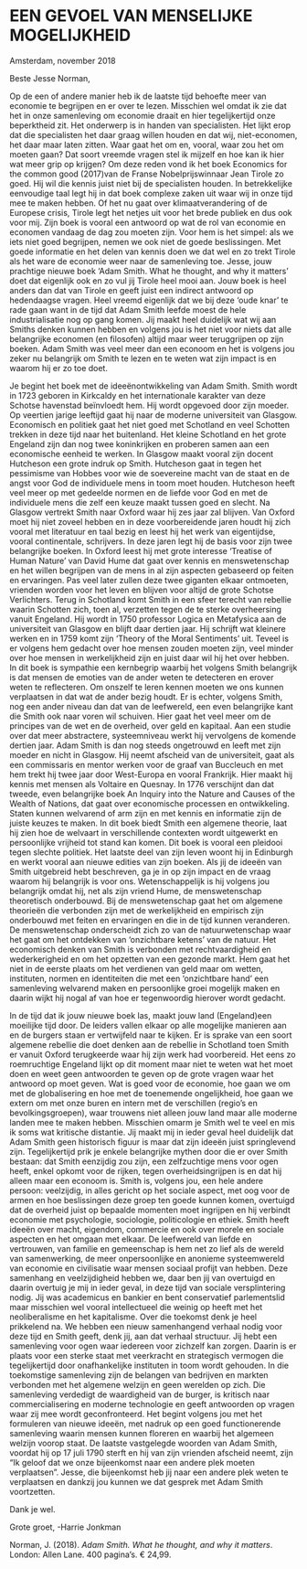 
# EEN GEVOEL VAN MENSELIJKE MOGELIJKHEID


Amsterdam, november 2018


Beste Jesse Norman,


Op de een of andere manier heb ik de laatste tijd behoefte meer van economie te begrijpen en er over te lezen. Misschien wel omdat ik zie dat het in onze samenleving om economie draait en hier tegelijkertijd onze beperktheid zit. Het onderwerp is in handen van specialisten. Het lijkt erop dat die specialisten het daar graag willen houden en dat wij, niet-economen, het daar maar laten zitten. Waar gaat het om en, vooral, waar zou het om moeten gaan? Dat soort vreemde vragen stel ik mijzelf en hoe kan ik hier wat meer grip op krijgen? Om deze reden vond ik het boek Economics for the common good (2017)van de Franse Nobelprijswinnaar Jean Tirole zo goed. Hij wil die kennis juist niet bij de specialisten houden. In betrekkelijke eenvoudige taal legt hij in dat boek complexe zaken uit waar wij in onze tijd mee te maken hebben. Of het nu gaat over klimaatverandering of de Europese crisis, Tirole legt het netjes uit voor het brede publiek en dus ook voor mij. Zijn boek is vooral een antwoord op wat de rol van economie en economen vandaag de dag zou moeten zijn. Voor hem is het simpel: als we iets niet goed begrijpen, nemen we ook niet de goede beslissingen. Met goede informatie en het delen van kennis doen we dat wel en zo trekt Tirole als het ware de economie weer naar de samenleving toe. 
Jesse, jouw prachtige nieuwe boek ‘Adam Smith. What he thought, and why it matters’ doet dat eigenlijk ook en zo vul jij Tirole heel mooi aan. Jouw boek is heel anders dan dat van Tirole en geeft juist een indirect antwoord op hedendaagse vragen. Heel vreemd eigenlijk dat we bij deze ‘oude knar’ te rade gaan want in de tijd dat Adam Smith leefde moest de hele industrialisatie nog op gang komen. Jij maakt heel duidelijk wat wij aan Smiths denken kunnen hebben en volgens jou is het niet voor niets dat alle belangrijke economen (en filosofen) altijd maar weer teruggrijpen op zijn boeken. Adam Smith was veel meer dan een econoom en het is volgens jou zeker nu belangrijk om Smith te lezen en te weten wat zijn impact is en waarom hij er zo toe doet.  


Je begint het boek met de ideeënontwikkeling van Adam Smith. Smith wordt in 1723 geboren in Kirkcaldy en het internationale karakter van deze Schotse havenstad beïnvloedt hem. Hij wordt opgevoed door zijn moeder. Op veertien jarige leeftijd gaat hij naar de moderne universiteit van Glasgow. Economisch en politiek gaat het niet goed met Schotland en veel Schotten trekken in deze tijd naar het buitenland. Het kleine Schotland en het grote Engeland zijn dan nog twee koninkrijken en proberen samen aan een economische eenheid te werken. In Glasgow maakt vooral zijn docent Hutcheson een grote indruk op Smith. Hutcheson gaat in tegen het pessimisme van Hobbes voor wie de soevereine macht van de staat en de angst voor God de individuele mens in toom moet houden. Hutcheson heeft veel meer op met gedeelde normen en de liefde voor God en met de individuele mens die zelf een keuze maakt tussen goed en slecht. Na Glasgow vertrekt Smith naar Oxford waar hij zes jaar zal blijven. Van Oxford moet hij niet zoveel hebben en in deze voorbereidende jaren houdt hij zich vooral met literatuur en taal bezig en leest hij het werk van eigentijdse, vooral continentale, schrijvers. In deze jaren legt hij de basis voor zijn twee belangrijke boeken. In Oxford leest hij met grote interesse ‘Treatise of Human Nature’ van David Hume dat gaat over kennis en menswetenschap en het willen begrijpen van de mens in al zijn aspecten gebaseerd op feiten en ervaringen. Pas veel later zullen deze twee giganten elkaar ontmoeten, vrienden worden voor het leven en blijven voor altijd de grote Schotse Verlichters. Terug in Schotland komt Smith in een sfeer terecht van rebellie waarin Schotten zich, toen al, verzetten tegen de te sterke overheersing vanuit Engeland. Hij wordt in 1750 professor Logica en Metafysica aan de universiteit van Glasgow en blijft daar dertien jaar. Hij schrijft wat kleinere werken en in 1759 komt zijn ‘Theory of the Moral Sentiments’ uit. Teveel is er volgens hem gedacht over hoe mensen zouden moeten zijn, veel minder over hoe mensen in werkelijkheid zijn en juist daar wil hij het over hebben. In dit boek is sympathie een kernbegrip waarbij het volgens Smith belangrijk is dat mensen de emoties van de ander weten te detecteren en erover weten te reflecteren. Om onszelf te leren kennen moeten we ons kunnen verplaatsen in dat wat de ander bezig houdt. Er is echter, volgens Smith, nog een ander niveau dan dat van de leefwereld, een even belangrijke kant die Smith ook naar voren wil schuiven. Hier gaat het veel meer om de principes van de wet en de overheid, over geld en kapitaal. Aan een studie over dat meer abstractere, systeemniveau werkt hij vervolgens de komende dertien jaar. Adam Smith is dan nog steeds ongetrouwd en leeft met zijn moeder en nicht in Glasgow. Hij neemt afscheid van de universiteit, gaat als een commissaris en mentor werken voor de graaf van Buccleuch en met hem trekt hij twee jaar door West-Europa en vooral Frankrijk. Hier maakt hij kennis met mensen als Voltaire en Quesnay. In 1776 verschijnt dan dat tweede, even belangrijke boek An Inquiry into the Nature and Causes of the Wealth of Nations, dat gaat over economische processen en ontwikkeling. Staten kunnen welvarend of arm zijn en met kennis en informatie zijn de juiste keuzes te maken. In dit boek biedt Smith een algemene theorie, laat hij zien hoe de welvaart in verschillende contexten wordt uitgewerkt en persoonlijke vrijheid tot stand kan komen. Dit boek is vooral een pleidooi tegen slechte politiek. Het laatste deel van zijn leven woont hij in Edinburgh en werkt vooral aan nieuwe edities van zijn boeken.
Als jij de ideeën van Smith uitgebreid hebt beschreven, ga je in op zijn impact en de vraag waarom hij belangrijk is voor ons. Wetenschappelijk is hij volgens jou belangrijk omdat hij, net als zijn vriend Hume, de menswetenschap theoretisch onderbouwd. Bij de menswetenschap gaat het om algemene theorieën die verbonden zijn met de werkelijkheid en empirisch zijn onderbouwd met feiten en ervaringen en die in de tijd kunnen veranderen. De menswetenschap onderscheidt zich zo van de natuurwetenschap waar het gaat om het ontdekken van ‘onzichtbare ketens’ van de natuur. Het economisch denken van Smith is verbonden met rechtvaardigheid en wederkerigheid en om het opzetten van een gezonde markt. Hem gaat het niet in de eerste plaats om het verdienen van geld maar om wetten, instituten, normen en identiteiten die met een ‘onzichtbare hand’ een samenleving welvarend maken en persoonlijke groei mogelijk maken en daarin wijkt hij nogal af van hoe er tegenwoordig hierover wordt gedacht. 
 

In de tijd dat ik jouw nieuwe boek las, maakt jouw land (Engeland)een moeilijke tijd door. De leiders vallen elkaar op alle mogelijke manieren aan en de burgers staan er vertwijfeld naar te kijken. Er is sprake van een soort algemene rebellie die doet denken aan de rebellie in Schotland toen Smith er vanuit Oxford terugkeerde waar hij zijn werk had voorbereid. Het eens zo roemruchtige Engeland lijkt op dit moment maar niet te weten wat het moet doen en weet geen antwoorden te geven op de grote vragen waar het antwoord op moet geven. Wat is goed voor de economie, hoe gaan we om met de globalisering en hoe met de toenemende ongelijkheid, hoe gaan we extern om met onze buren en intern met de verschillen (regio’s en bevolkingsgroepen), waar trouwens niet alleen jouw land maar alle moderne landen mee te maken hebben. Misschien omarm je Smith wel te veel en mis ik soms wat kritische distantie. Jij maakt mij in ieder geval heel duidelijk dat Adam Smith geen historisch figuur is maar dat zijn ideeën juist springlevend zijn. Tegelijkertijd prik je enkele belangrijke mythen door die er over Smith bestaan: dat Smith eenzijdig zou zijn, een zelfzuchtige mens voor ogen heeft, enkel opkomt voor de rijken, tegen overheidsingrijpen is en dat hij alleen maar een econoom is. Smith is, volgens jou, een hele andere persoon: veelzijdig, in alles gericht op het sociale aspect, met oog voor de armen en hoe beslissingen deze groep ten goede kunnen komen, overtuigd dat de overheid juist op bepaalde momenten moet ingrijpen en hij verbindt economie met psychologie, sociologie, politicologie en ethiek. Smith heeft ideeën over macht, eigendom, commercie en ook over morele en sociale aspecten en het omgaan met elkaar. De leefwereld van liefde en vertrouwen, van familie en gemeenschap is hem net zo lief als de wereld van samenwerking, de meer onpersoonlijke en anonieme systeemwereld van economie en civilisatie waar mensen sociaal profijt van hebben. Deze samenhang en veelzijdigheid hebben we, daar ben jij van overtuigd en daarin overtuig je mij in ieder geval, in deze tijd van sociale versplintering nodig. Jij was academicus en bankier en bent conservatief parlementslid maar misschien wel vooral intellectueel die weinig op heeft met het neoliberalisme en het kapitalisme. Over die toekomst denk je heel prikkelend na. We hebben een nieuw samenhangend verhaal nodig voor deze tijd en Smith geeft, denk jij, aan dat verhaal structuur. Jij hebt een samenleving voor ogen waar iedereen voor zichzelf kan zorgen. Daarin is er plaats voor een sterke staat met veerkracht en strategisch vermogen die tegelijkertijd door onafhankelijke instituten in toom wordt gehouden. In die toekomstige samenleving zijn de belangen van bedrijven en markten verbonden met het algemene welzijn en geen werelden op zich. Die samenleving verdedigt de waardigheid van de burger, is kritisch naar commercialisering en moderne technologie en geeft antwoorden op vragen waar zij mee wordt geconfronteerd. Het begint volgens jou met het formuleren van nieuwe ideeën, met nadruk op een goed functionerende samenleving waarin mensen kunnen floreren en waarbij het algemeen welzijn voorop staat. De laatste vastgelegde woorden van Adam Smith, voordat hij op 17 juli 1790 sterft en hij van zijn vrienden afscheid neemt, zijn “Ik geloof dat we onze bijeenkomst naar een andere plek moeten verplaatsen”. Jesse, die bijeenkomst heb jij naar een andere plek weten te verplaatsen en dankzij jou kunnen we dat gesprek met Adam Smith voortzetten.    


Dank je wel.


Grote groet, -Harrie Jonkman


Norman, J. (2018). *Adam Smith. What he thought, and why it matters*. London: Allen Lane. 400 pagina’s. € 24,99.


